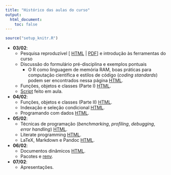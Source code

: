 ```yaml
---
title: "Histórico das aulas do curso"
output:
  html_document:
    toc: false
---
```


```r
source("setup_knitr.R")
```

- **03/02**:
  - Pesquisa reproduzível
    [ [HTML](http://leg.ufpr.br/~fernandomayer/pesqrep-eco/) |
    [PDF](http://leg.ufpr.br/~fernandomayer/pesqrep-eco/pesqrep-eco.pdf)
    ] e introdução às ferramentas do curso
  - Discussão do formulário pré-disciplina e exemplos pontuais
    - O R como linguagem de memória RAM, boas práticas para computação
      científica e estilos de código (*coding standards*) podem ser
      encontrados nessa página [HTML](computacao-cientifica.html).
  - Funções, objetos e classes (Parte I)
    [HTML](http://cursos.leg.ufpr.br/ce089/objetos-classes.html).
  - [Script](scripts/script_dia1.R) feito em aula.
- **04/02**:
  - Funções, objetos e classes (Parte II)
    [HTML](http://cursos.leg.ufpr.br/ce089/objetos-classes.html).
  - Indexação e seleção condicional
    [HTML](http://cursos.leg.ufpr.br/ce089/indexacao-selecao.html).
  - Programando com dados
    [HTML](http://cursos.leg.ufpr.br/ce089/programacao.html).
<!-- Gapminder? -->
- **05/02**:
  - Técnicas de programação (*benchmarking*, *profiling*, *debugging*,
      *error handling*)
      [HTML](http://cursos.leg.ufpr.br/ce089/slides/01_tecnicas.html).
  - Literate programming
    [HTML](http://cursos.leg.ufpr.br/prr/capLitProg.html).
  - LaTeX, Markdown e Pandoc
    [HTML](http://cursos.leg.ufpr.br/prr/capMarkdown.html).
<!-- Alguns exemplos aqui: -->
<!--     http://leg.ufpr.br/~fernandomayer/aulas/ce083/aulas.html  -->
- **06/02**:
  - Documentos dinâmicos
    [HTML](http://cursos.leg.ufpr.br/prr/capDocDin.html).
  - Pacotes e [renv](https://rstudio.github.io/renv/articles/renv.html).
- **07/02**:
  - Apresentações.
